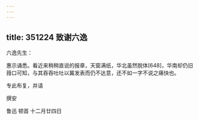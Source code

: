 ```yaml
---
---
---
```

title: 351224 致谢六逸
---




六逸先生：

惠示诵悉。看近来稍稍直说的报章，天窗满纸，华北虽然脱体[648]，华南却仍旧箝口可知，与其吞吞吐吐以冀发表而仍不达意，还不如一字不说之痛快也。

专此布复，并请

撰安

鲁迅 顿首 十二月廿四日